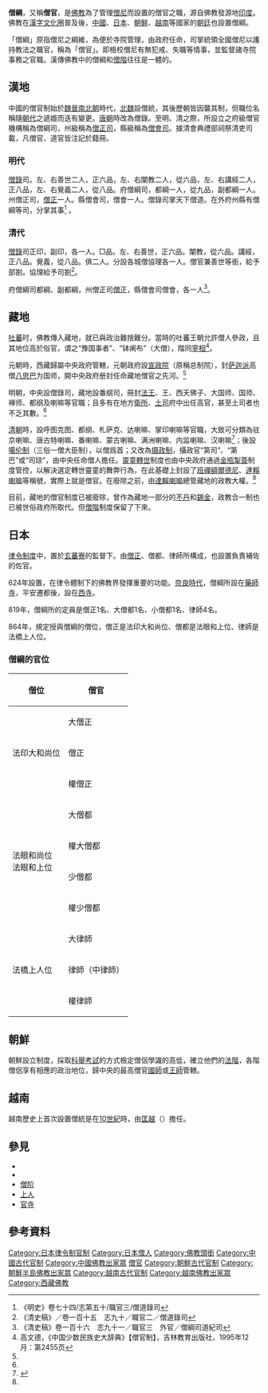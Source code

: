 '''僧綱'''，又稱'''僧官'''，是[[佛教|佛教]]為了管理[[僧尼|僧尼]]而設置的僧官之職，源自佛教發源地[[印度|印度]]。佛教在[[漢字文化圈|漢字文化圈]]普及後，[[中國|中國]]、[[日本|日本]]、[[朝鮮|朝鮮]]、[[越南|越南]]等國家的[[朝廷|朝廷]]也設置僧綱。

「僧綱」原指僧尼之綱維，為便於寺院管理，由政府任命，司掌統領全國僧尼以護持教法之職官，稱為「僧官」。即檢校僧尼有無犯戒、失職等情事，並監督諸寺院事務之官職。漢傳佛教中的僧綱和[[僧階|僧階]]往往是一體的。

==漢地==
{{seealso|中國僧官制度}}
中國的僧官制始於[[魏晉南北朝|魏晉南北朝]]時代，[[北魏|北魏]]設僧統，其後歷朝皆因襲其制，但職位名稱隨[[朝代|朝代]]之遞嬗而迭有變更。[[唐朝|唐朝]]時改為僧錄。至明、清之際，所設立之府級僧官機構稱為僧綱司，州級稱為[[僧正|僧正司]]，縣級稱為[[僧會司|僧會司]]。據清會典禮部祠祭清吏司載，凡僧官、道官皆注記於籍冊。

=== 明代===
[[僧錄|僧錄]]司。左、右善世二人，正六品，左、右闡教二人，從六品，左、右講經二人，正八品，左、右覺義二人，從八品。府僧綱司，都綱一人，從九品，副都綱一人。州僧正司，[[僧正|僧正]]一人。縣僧會司，僧會一人。僧錄司掌天下僧道。在外府州縣有僧綱等司，分掌其事<ref>《明史》卷七十四/志第五十/職官三/僧道錄司</ref> 。

=== 清代 ===
[[僧錄|僧錄]]司正印，副印，各一人。□品。左、右善世，正六品。闡教，從六品。講經，正八品。覺義，從八品。俱二人。分設各城僧協理各一人。僧官兼善世等銜，給予部劄。協理給予司劄<ref>《清史稿》／卷一百十五　志九十／職官二／僧道錄司</ref>。 
 
府僧綱司都綱、副都綱，州僧正司[[僧正|僧正]]，縣僧會司僧會，各一人<ref>《清史稿》卷一百十六　志九十一／職官三　外官／僧綱司道紀司</ref>。

==藏地==
[[吐蕃|吐蕃]]时，佛教傳入藏地，就已與政治難捨難分。當時的吐蕃王朝允許僧人參政，且其地位高於俗官，谓之“豫国事者”、“钵阐布”（大僧），階同[[宰相|宰相]]<ref name=藏>高文德，《中国少数民族史大辞典》【僧官制】，吉林教育出版社，1995年12月：第2455页</ref>。

元朝時，西藏歸屬中央政府管轄，元朝政府設[[宣政院|宣政院]]（原稱总制院），封[[萨迦派|萨迦派]]高僧[[八思巴|八思巴]]为国师，開中央政府册封任命藏地僧官之先河。<ref name=藏/>

明朝，中央設僧錄司，藏地設番纲司，冊封[[法王|法王]]、王、西天佛子、大国师、国师、禅师、都纲及喇嘛等官職；且多有在地方[[衛所|衛所]]、[[土司|土司]]府中出任高官，甚至土司者也不乏其數。<ref name=藏/>

[[清朝|清朝]]時，設呼图克图、都纲、札萨克、达喇嘛、掌印喇嘛等官職，大致可分類為驻京喇嘛、唐古特喇嘛、番喇嘛、蒙古喇嘛、满洲喇嘛、内监喇嘛、汉喇嘛<ref>{{cite|url=http://www.tibet.cn/news/focus/1481851764619.shtml|title=清代喇嘛和僧官制度|publisher=中国西藏网|author=周晶|accessdate=2019-01-26|archive-date=2018-11-23|archive-url=https://web.archive.org/web/20181123191713/http://www.tibet.cn/news/focus/1481851764619.shtml|dead-url=no}}</ref>；後設[[噶伦制|噶伦制]]（三俗一僧大臣制），以僧爲首；又改為[[摄政制|摄政制]]，攝政官“第司”、“第巴”或“司琼”，由中央任命僧人擔任。[[靈童轉世|靈童轉世]]制度也由中央政府通過[[金瓶掣簽|金瓶掣簽]]制度管控，以解決選定轉世靈童的舞弊行為，在此基礎上封設了[[班禪額爾德尼|班禪額爾德尼]]、[[達賴喇嘛|達賴喇嘛]]等稱號，實際上就是僧官。在{{le|藏地政教合一制度|Tibetan_dual_system_of_government|政教合一制度}}廢除之前，由[[達賴喇嘛|達賴喇嘛]]總管藏地的政教大權。<ref name=藏/>

目前，藏地的僧官制度已被廢除，曾作為藏地一部分的[[不丹|不丹]]和[[錫金|錫金]]，政教合一制也已被世俗政府所取代。但[[僧階|僧階]]制度保留了下來。

==日本==
[[律令制度|律令制度]]中，置於[[玄蕃寮|玄蕃寮]]的監督下。由[[僧正|僧正]]、僧都、律師所構成，也設置負責補佐的佐官。

624年設置，在律令體制下的佛教界發揮重要的功能。[[奈良時代|奈良時代]]，僧綱所設在[[藥師寺|藥師寺]]，平安遷都後，設在[[西寺|西寺]]。

819年，僧綱所的定員是僧正1名、大僧都1名、小僧都1名、律師4名。

864年，規定授與僧綱的僧位，僧正是法印大和尚位、僧都是法眼和上位、律師是法橋上人位。

===僧綱的官位===
{|class="wikitable"
|-
!僧位
!僧官
|-
|rowspan="3"|法印大和尚位
|大僧正
|-
|僧正
|-
|權僧正
|-
|rowspan="4"|法眼和尚位<br />法眼和上位
|大僧都
|-
|權大僧都
|-
|少僧都
|-
|權少僧都
|-
|rowspan="3"|法橋上人位
|大律師
|-
|律師（中律師）
|-
|權律師
|}

==朝鮮==
朝鮮設立{{link-ko|僧科|승과}}制度，採取[[科舉考試|科舉考試]]的方式檢定僧侶學識的高低，確立他們的[[法階|法階]]，各階僧侶享有相應的政治地位，歸中央的最高僧官[[國師|國師]]或[[王師|王師]]管轄。

==越南==
越南歷史上首次設置僧統是在[[10世紀|10世紀]]時，由[[匡越|匡越]]（{{vie|v=Khuông Việt|hn=匡越}}）擔任。

== 參見 ==
*{{link-ko|僧科|승과}}
*{{lj|僧位|僧位}}
*[[僧阶|僧阶]]
*[[上人|上人]]
*[[官寺|官寺]]

==參考資料==
{{reflist}}
[[Category:日本律令制官制|Category:日本律令制官制]]
[[Category:日本僧人|Category:日本僧人]]
[[Category:佛教頭銜|Category:佛教頭銜]]
[[Category:中國古代官制|Category:中國古代官制]]
[[Category:中國佛教出家眾|Category:中國佛教出家眾]]
[[Category:僧官|]]
[[Category:朝鮮古代官制|Category:朝鮮古代官制]]
[[Category:朝鮮半島佛教出家眾|Category:朝鮮半島佛教出家眾]]
[[Category:越南古代官制|Category:越南古代官制]]
[[Category:越南佛教出家眾|Category:越南佛教出家眾]]
[[Category:西藏佛教|Category:西藏佛教]]